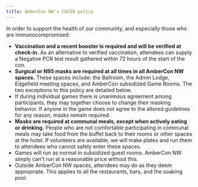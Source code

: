```yaml
---
title: AmberCon NW's COVID policy
---
```


In order to support the health of our community, and especially those who are immunocompromised:

- **Vaccination and a recent booster is required and will be verified at check-in.** As an alternative to verified vaccination, attendees can supply a Negative PCR test result gathered within 72 hours of the start of the con.
- **Surgical or N95 masks are required at all times in all AmberCon NW spaces.** These spaces include: the Ballroom, the Admin Lodge, Edgefield meeting spaces, and AmberCon subsidized Game Rooms. The two exceptions to this policy are detailed below.
- If during individual games there is unanimous agreement among participants, they may together choose to change their masking behavior. If anyone in the game does not agree to the altered guidelines for any reason, masks remain required.
- **Masks are required at communal meals, except when actively eating or drinking.** People who are not comfortable participating in communal meals may take food from the buffet back to their rooms or other spaces at the hotel. If volunteers are available, we will make plates and run them to attendees who cannot safely enter these spaces.
- Games will run as normal in subsidized guest rooms. AmberCon NW simply can't run at a reasonable price without this.
- Outside AmberCon NW spaces, attendees may do as they deem appropriate. This applies to all the restaurants, bars, and the soaking pool.
